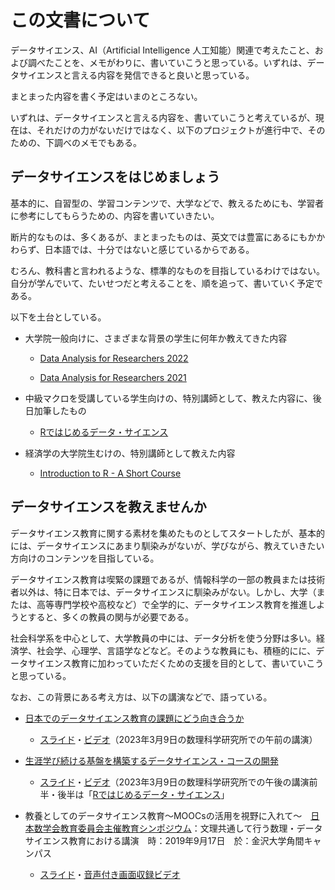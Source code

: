 # この文書について {.unnumbered}

データサイエンス、AI（Artificial Intelligence 人工知能）関連で考えたこと、および調べたことを、メモがわりに、書いていこうと思っている。いずれは、データサイエンスと言える内容を発信できると良いと思っている。

まとまった内容を書く予定はいまのところない。

いずれは、データサイエンスと言える内容を、書いていこうと考えているが、現在は、それだけの力がないだけではなく、以下のプロジェクトが進行中で、そのための、下調べのメモでもある。

## データサイエンスをはじめましょう

基本的に、自習型の、学習コンテンツで、大学などで、教えるためにも、学習者に参考にしてもらうための、内容を書いていきたい。

断片的なものは、多くあるが、まとまったものは、英文では豊富にあるにもかかわらず、日本語では、十分ではないと感じているからである。

むろん、教科書と言われるような、標準的なものを目指しているわけではない。自分が学んでいて、たいせつだと考えることを、順を追って、書いていく予定である。

以下を土台としている。

-   大学院一般向けに、さまざまな背景の学生に何年か教えてきた内容

    -   [Data Analysis for Researchers 2022](https://icu-hsuzuki.github.io/da4r2022/)

    -   [Data Analysis for Researchers 2021](https://icu-hsuzuki.github.io/da4r2021/)

-   中級マクロを受講している学生向けの、特別講師として、教えた内容に、後日加筆したもの

    -   [Rではじめるデータ・サイエンス](https://ds-sl.github.io/intro2r/intro2rj.nb.html)

-   経済学の大学院生むけの、特別講師として教えた内容

    -   [Introduction to R - A Short Course](https://ds-sl.github.io/intro2r/intro2r.nb.html)

## データサイエンスを教えませんか

データサイエンス教育に関する素材を集めたものとしてスタートしたが、基本的には、データサイエンスにあまり馴染みがないが、学びながら、教えていきたい方向けのコンテンツを目指している。

データサイエンス教育は喫緊の課題であるが、情報科学の一部の教員または技術者以外は、特に日本では、データサイエンスに馴染みがない。しかし、大学（または、高等専門学校や高校など）で全学的に、データサイエンス教育を推進しようとすると、多くの教員の関与が必要である。

社会科学系を中心として、大学教員の中には、データ分析を使う分野は多い。経済学、社会学、心理学、言語学などなど。そのような教員にも、積極的にに、データサイエンス教育に加わっていただくための支援を目的として、書いていこうと思っている。

なお、この背景にある考え方は、以下の講演などで、語っている。

-   [日本でのデータサイエンス教育の課題にどう向き合うか](https://ds-sl.github.io/intro2r/rims2023.nb.html)

    -   [スライド](https://ds-sl.github.io/intro2r/rims2023.html)・[ビデオ](https://youtu.be/dT_T0rPCvY4)（2023年3月9日の数理科学研究所での午前の講演）

-   [生涯学び続ける基盤を構築するデータサイエンス・コースの開発](https://ds-sl.github.io/intro2r/rims2023p.nb.html)

    -   [スライド](https://ds-sl.github.io/intro2r/rims2023p.html)・[ビデオ](https://youtu.be/8PY9wlzFQz0)（2023年3月9日の数理科学研究所での午後の講演前半・後半は「[Rではじめるデータ・サイエンス](https://ds-sl.github.io/intro2r/intro2rj.nb.html")」

-   教養としてのデータサイエンス教育～MOOCsの活用を視野に入れて～　[日本数学会教育委員会主催教育シンポジウム](https://www.mathsoc.jp/overview/committee/education/sympo/2019sep.html)：文理共通して行う数理・データサイエンス教育における講演　時：2019年9月17日　於：金沢大学角間キャンパス

    -   [スライド](https://icu-hsuzuki.github.io/datascience/ed/msj2019.pdf)・[音声付き画面収録ビデオ](https://drive.google.com/file/d/1swnSefj7Wxjvs4MGmz9IuKRjwAMnjrlJ/view?usp=sharing)
